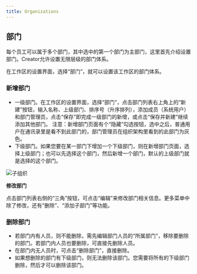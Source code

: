 ```yaml
---
title: Organizations
---
```


## 部门

每个员工可以属于多个部门，其中选中的第一个部门为主部门，这里首先介绍设置部门。Creator允许设置无限层级的部门体系。

在工作区的设置界面，选择“部门”，就可以设置该工作区的部门体系。

### 新增部门

* 一级部门。在工作区的设置界面，选择“部门”，点击部门列表右上角上的“新建”按钮，输入名称、上级部门、排序号（升序排列），添加成员（系统用户）和部门管理员，点击“保存”即完成一级部门的新增，或点击“保存并新建”继续添加其他部门。 注意：新增部门页面有个“隐藏”勾选按钮，选中之后，普通用户在通讯录里是看不到此部门的，部门管理员在组织架构里看到的此部门为灰色。
* 下级部门。如果您要在某一部门下增加一个下级部门，则在新增部门页面，选择上级部门；也可以先选择这个部门，然后新增一个部门，默认的上级部门就是选择的这个部门。

 ![子组织](https://console.steedos.cn/api/files/images/DcmhCgh3gYRtfmYhT)

**修改部门**

点击部门列表右侧的“三角”按钮，可点击“编辑”来修改部门相关信息。更多菜单中除了修改，还有“删除”、“添加子部门”等功能。

### 删除部门

* 若部门内有人员，则不能删除，需先编辑部门人员的“所属部门”，移除要删除的部门。若部门内人员也要删除，可直接先删除人员。
* 在部门内无人员时，可点击“删除部门”，直接删除。
* 如果想删除的部门有下级部门，则无法删除该部门。您需要将所有的下级部门删除，然后才可以删除该部门。
